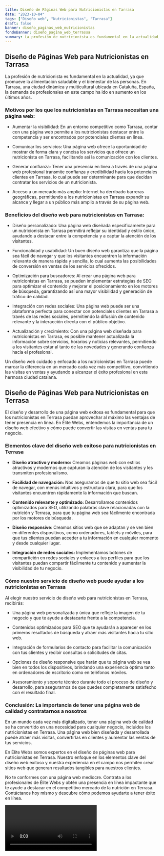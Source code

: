 ```yaml
---
title: Diseño de Páginas Web para Nutricionistas en Tarrasa
date: "2023-10-04"
tags: ["Diseño web", "Nutricionistas", "Tarrasa"]
draft: false
banner: diseño_paginas_web_nutricionistas
fondoBanner: diseño_pagina_web_terrassa
summary: La profesión de nutricionista es fundamental en la actualidad, ya que promueve la alimentación saludable y el bienestar de las personas. En Tarrasa, una ciudad dinámica y multicultural ubicada en Cataluña, España, la demanda de profesionales en este campo ha ido en aumento en los últimos años.
---
```



## Diseño de Páginas Web para Nutricionistas en Tarrasa

La profesión de nutricionista es fundamental en la actualidad, ya que promueve la alimentación saludable y el bienestar de las personas. En Tarrasa, una ciudad dinámica y multicultural ubicada en Cataluña, España, la demanda de profesionales en este campo ha ido en aumento en los últimos años.

### Motivos por los que los nutricionistas en Tarrasa necesitan una página web:

- Aumentar la visibilidad: En un entorno competitivo como Tarrasa, contar con una página web permite a los nutricionistas destacar entre la competencia y ser encontrados por potenciales clientes en línea.

- Comunicar los servicios: Una página web ofrece la oportunidad de mostrar de forma clara y concisa los servicios que ofrece un nutricionista en Tarrasa, facilitando así la comunicación con los clientes.

- Generar confianza: Tener una presencia en línea a través de una página web profesional transmite confianza y credibilidad hacia los potenciales clientes en Tarrasa, lo cual puede ser determinante para que decidan contratar los servicios de un nutricionista.

- Acceso a un mercado más amplio: Internet ha derribado barreras geográficas, permitiendo a los nutricionistas en Tarrasa expandir su alcance y llegar a un público más amplio a través de su página web.

### Beneficios del diseño web para nutricionistas en Tarrasa:

- Diseño personalizado: Una página web diseñada específicamente para un nutricionista en Tarrasa permitirá reflejar su identidad y estilo único, ayudando a destacar entre la competencia y a captar la atención de los visitantes.

- Funcionalidad y usabilidad: Un buen diseño web garantiza que la página sea fácil de navegar y que los visitantes encuentren la información relevante de manera rápida y sencilla, lo cual aumenta las posibilidades de conversión en ventas de los servicios ofrecidos.

- Optimización para buscadores: Al crear una página web para nutricionistas en Tarrasa, se pueden implementar estrategias de SEO para optimizar el contenido y mejorar el posicionamiento en los motores de búsqueda, garantizando así una mayor visibilidad y generación de tráfico de calidad.

- Integración con redes sociales: Una página web puede ser una plataforma perfecta para conectar con potenciales clientes en Tarrasa a través de las redes sociales, permitiendo la difusión de contenido relevante y la interacción directa con el público objetivo.

- Actualización y crecimiento: Con una página web diseñada para nutricionistas en Tarrasa, es posible mantener actualizada la información sobre servicios, horarios y noticias relevantes, permitiendo a los visitantes estar al tanto de las novedades y generando confianza hacia el profesional.

Un diseño web cuidado y enfocado a los nutricionistas en Tarrasa puede marcar la diferencia en un mercado cada vez más competitivo, convirtiendo las visitas en ventas y ayudando a alcanzar el éxito profesional en esta hermosa ciudad catalana.

<GifSeo />

<Cta />

## **Diseño de Páginas Web para Nutricionistas en Terrasa**

El diseño y desarrollo de una página web exitosa es fundamental para que los nutricionistas en Terrasa puedan aprovechar al máximo las ventajas de tener presencia en línea. En Élite Webs, entendemos la importancia de un diseño web efectivo y cómo puede convertir las visitas en ventas para tu negocio.

### **Elementos clave del diseño web exitoso para nutricionistas en Terrasa**

- **Diseño atractivo y moderno:** Creamos páginas web con estilos atractivos y modernos que capturan la atención de los visitantes y les transmiten profesionalismo.

- **Facilidad de navegación:** Nos aseguramos de que tu sitio web sea fácil de navegar, con menús intuitivos y estructura clara, para que los visitantes encuentren rápidamente la información que buscan.

- **Contenido relevante y optimizado:** Desarrollamos contenidos optimizados para SEO, utilizando palabras clave relacionadas con la nutrición y Terrasa, para que tu página web sea fácilmente encontrada por los motores de búsqueda.

- **Diseño responsive**: Creamos sitios web que se adaptan y se ven bien en diferentes dispositivos, como ordenadores, tablets y móviles, para que tus clientes puedan acceder a tu información en cualquier momento y desde cualquier lugar.

- **Integración de redes sociales:** Implementamos botones de compartición en redes sociales y enlaces a tus perfiles para que los visitantes puedan compartir fácilmente tu contenido y aumentar la visibilidad de tu negocio.

### **Cómo nuestro servicio de diseño web puede ayudar a los nutricionistas en Terrasa**

Al elegir nuestro servicio de diseño web para nutricionistas en Terrasa, recibirás:

- Una página web personalizada y única que refleje la imagen de tu negocio y que te ayude a destacarte frente a la competencia.

- Contenidos optimizados para SEO que te ayudarán a aparecer en los primeros resultados de búsqueda y atraer más visitantes hacia tu sitio web.

- Integración de formularios de contacto para facilitar la comunicación con tus clientes y recibir consultas o solicitudes de citas.

- Opciones de diseño responsive que harán que tu página web se vea bien en todos los dispositivos, brindando una experiencia óptima tanto en ordenadores de escritorio como en teléfonos móviles.

- Asesoramiento y soporte técnico durante todo el proceso de diseño y desarrollo, para asegurarnos de que quedes completamente satisfecho con el resultado final.

### **Conclusión: La importancia de tener una página web de calidad y contratarnos a nosotros**

En un mundo cada vez más digitalizado, tener una página web de calidad se ha convertido en una necesidad para cualquier negocio, incluidos los nutricionistas en Terrasa. Una página web bien diseñada y desarrollada puede atraer más visitas, convertirlas en clientes y aumentar las ventas de tus servicios.

En Élite Webs somos expertos en el diseño de páginas web para nutricionistas en Terrasa. Nuestro enfoque en los elementos clave del diseño web exitoso y nuestra experiencia en el campo nos permiten crear sitios web que generan resultados tangibles para nuestros clientes.

No te conformes con una página web mediocre. Contrata a los profesionales de Élite Webs y obtén una presencia en línea impactante que te ayude a destacar en el competitivo mercado de la nutrición en Terrasa. Contáctanos hoy mismo y descubre cómo podemos ayudarte a tener éxito en línea.

<Video />

<CtaBot job="Nutricionistas" city="Tarrasa" />

<Gmaps query="Tarrasa+españa+maps" />
